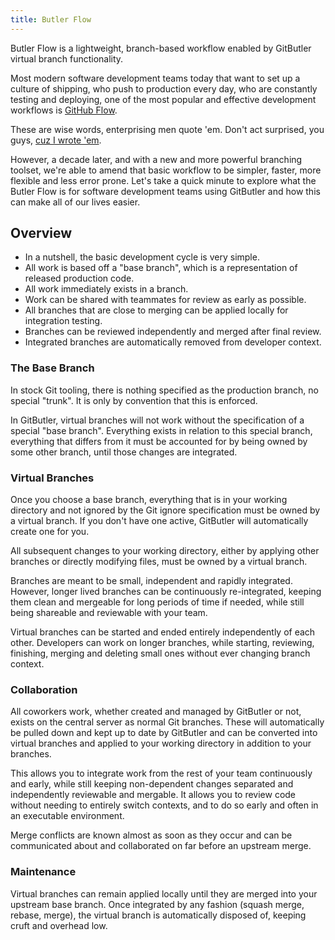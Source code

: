 ```yaml
---
title: Butler Flow
---
```


Butler Flow is a lightweight, branch-based workflow enabled by GitButler virtual branch functionality.

Most modern software development teams today that want to set up a culture of shipping, who push to production every day, who are constantly testing and deploying, one of the most popular and effective development workflows is [GitHub Flow](https://docs.github.com/en/get-started/quickstart/github-flow).

These are wise words, enterprising men quote 'em. Don't act surprised, you guys, [cuz I wrote 'em](https://scottchacon.com/2011/08/31/github-flow).

However, a decade later, and with a new and more powerful branching toolset, we're able to amend that basic workflow to be simpler, faster, more flexible and less error prone. Let's take a quick minute to explore what the Butler Flow is for software development teams using GitButler and how this can make all of our lives easier.

## Overview

- In a nutshell, the basic development cycle is very simple.
- All work is based off a "base branch", which is a representation of released production code.
- All work immediately exists in a branch.
- Work can be shared with teammates for review as early as possible.
- All branches that are close to merging can be applied locally for integration testing.
- Branches can be reviewed independently and merged after final review.
- Integrated branches are automatically removed from developer context.

### The Base Branch

In stock Git tooling, there is nothing specified as the production branch, no special "trunk". It is only by convention that this is enforced.

In GitButler, virtual branches will not work without the specification of a special "base branch". Everything exists in relation to this special branch, everything that differs from it must be accounted for by being owned by some other branch, until those changes are integrated.

### Virtual Branches

Once you choose a base branch, everything that is in your working directory and not ignored by the Git ignore specification must be owned by a virtual branch. If you don't have one active, GitButler will automatically create one for you.

All subsequent changes to your working directory, either by applying other branches or directly modifying files, must be owned by a virtual branch.

Branches are meant to be small, independent and rapidly integrated. However, longer lived branches can be continuously re-integrated, keeping them clean and mergeable for long periods of time if needed, while still being shareable and reviewable with your team.

Virtual branches can be started and ended entirely independently of each other. Developers can work on longer branches, while starting, reviewing, finishing, merging and deleting small ones without ever changing branch context.

### Collaboration

All coworkers work, whether created and managed by GitButler or not, exists on the central server as normal Git branches. These will automatically be pulled down and kept up to date by GitButler and can be converted into virtual branches and applied to your working directory in addition to your branches.

This allows you to integrate work from the rest of your team continuously and early, while still keeping non-dependent changes separated and independently reviewable and mergable. It allows you to review code without needing to entirely switch contexts, and to do so early and often in an executable environment.

Merge conflicts are known almost as soon as they occur and can be communicated about and collaborated on far before an upstream merge.

### Maintenance

Virtual branches can remain applied locally until they are merged into your upstream base branch. Once integrated by any fashion (squash merge, rebase, merge), the virtual branch is automatically disposed of, keeping cruft and overhead low.
